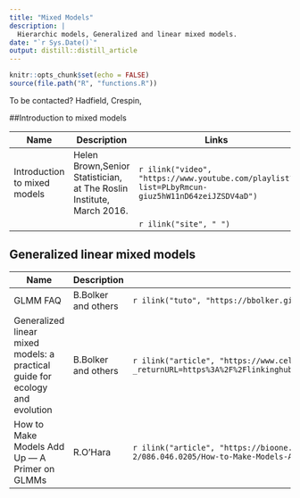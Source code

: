 ```yaml
---
title: "Mixed Models"
description: |
  Hierarchic models, Generalized and linear mixed models.
date: "`r Sys.Date()`"
output: distill::distill_article
---
```


```r
knitr::opts_chunk$set(echo = FALSE)
source(file.path("R", "functions.R"))
```

To be contacted? Hadfield, Crespin, 


##Introduction to mixed models

| Name        | Description                 | Links |
|-------------|-----------------------------|-------|
|Introduction to mixed models |Helen Brown,Senior Statistician, at The Roslin Institute, March 2016.|`r ilink("video", "https://www.youtube.com/playlist?list=PLbyRmcun-giuz5hW11nD64zeiJZSDV4aD")`|
|  |  |`r ilink("site", " ")`|

## Generalized linear mixed models


| Name        | Description                 | Links |
|-------------|-----------------------------|-------|
|GLMM FAQ|B.Bolker and others|`r ilink("tuto", "https://bbolker.github.io/mixedmodels-misc/glmmFAQ.html")`|
|Generalized linear mixed models: a practical guide for ecology and evolution|B.Bolker and others|`r ilink("article", "https://www.cell.com/trends/ecology-evolution/fulltext/S0169-5347(09)00019-6?_returnURL=https%3A%2F%2Flinkinghub.elsevier.com%2Fretrieve%2Fpii%2FS0169534709000196%3Fshowall%3Dtrue")`|
|How to Make Models Add Up — A Primer on GLMMs|R.O'Hara|`r ilink("article", "https://bioone.org/journals/annales-zoologici-fennici/volume-46/issue-2/086.046.0205/How-to-Make-Models-Add-Up--A-Primer-on/10.5735/086.046.0205.short")`|